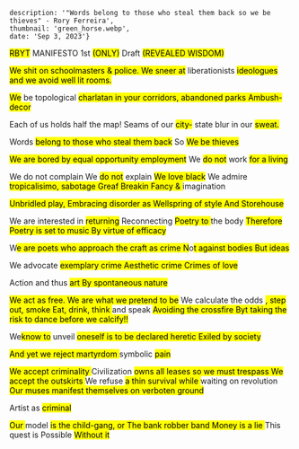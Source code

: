     description: '"Words belong to those who steal them back so we be thieves" - Rory Ferreira',
    thumbnail: 'green_horse.webp',
    date: 'Sep 3, 2023'}

<style>
    {`
    mark {
        background-color: black;
        color: black; /* Setting the text color to white for better visibility against the black background */
    }
    `}
</style>

<mark>RBYT</mark> MANIFESTO
1st <mark>(ONLY)</mark> Draft
<mark>(REVEALED WISDOM)</mark>

<mark>We shit on schoolmasters & police.
We sneer at</mark> liberationists
<mark>ideologues
and we avoid well lit rooms.</mark>


<mark>We</mark> be topological <mark>charlatan
in your corridors,
abandoned parks
Ambush-decor</mark>

Each of us holds half the map!
Seams of our <mark>city-</mark> state blur in our
<mark>sweat.</mark>

Words <mark>belong to those who steal them back</mark>
So
<mark>We be thieves</mark>

<mark>We are bored by equal opportunity employment</mark>
We <mark>do not</mark> work <mark>for a living</mark>

We do not complain
We <mark>do not</mark> explain
<mark>We love black</mark>
We admire <mark>tropicalisimo, sabotage
Greaf
Breakin
Fancy & </mark> imagination

<mark>Unbridled play,
Embracing disorder as
Wellspring of style
And
Storehouse</mark>

We are interested in <mark>returning</mark>
Reconnecting <mark>
Poetry to </mark> the body <mark>
Therefore
Poetry is set to music
By virtue of efficacy</mark>

W<mark>e are poets who approach the craft as crime
N</mark>o<mark>t against bodies
But ideas</mark>

We advocate <mark>exemplary crime
Aesthetic crime
Crimes of love </mark>

Action and thus <mark>art
By spontaneous nature</mark>

<mark>We act as free. We are what we pretend to be</mark>
We calculate the odds <mark>, step out, smoke
Eat, drink, think </mark> and speak <mark>
Avoiding the crossfire
Byt taking the risk to dance before we calcify!!</mark>

We<mark>know to</mark> unveil <mark>oneself is to be declared heretic
Exiled by society</mark>

<mark> And yet we reject martyrdom
</mark> symbolic <mark>pain</mark>

<mark>We accept criminality </mark>
Civilization <mark> owns all leases so we must trespass
We accept the outskirts </mark>
We refuse <mark> a thin survival while </mark> waiting on revolution
<mark>Our muses manifest themselves on verboten ground</mark>

Artist as <mark> criminal</mark>

<mark>Our </mark> model <mark>is the child-gang, or
The bank robber band
Money is a lie </mark>
This quest is
Possible
<mark>Without it</mark>